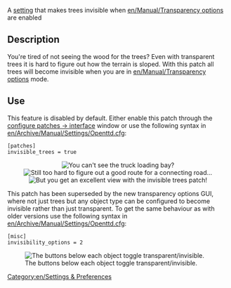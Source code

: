 [[Category:en/Settings & Preferences]]

A [[en/Archive/Manual/Settings/Advanced Settings|setting]] that makes trees invisible when [[en/Manual/Transparency options]] are enabled

== Description ==
You're tired of not seeing the wood for the trees? Even with transparent trees it is hard to figure out how the terrain is sloped. With this patch all trees will become invisible when you are in [[en/Manual/Transparency options]] mode.

== Use ==
This feature is disabled by default. Either enable this patch through the [[en/Archive/Manual/Settings/Configuring patches/Interface|configure patches -> interface]] window or use the following syntax in [[en/Archive/Manual/Settings/Openttd.cfg]]:
<pre>[patches]
invisible_trees = true</pre>

<center>
[[File:en/Invisible trees1.png|center|none|frame|You can't see the truck loading bay?]]
[[File:en/Invisible trees2.png|center|none|frame|Still too hard to figure out a good route for a connecting road...]]
[[File:en/Invisible trees3.png|center|none|frame|But you get an excellent view with the invisible trees patch!]]
</center>

This patch has been superseded by the new transparency options GUI, where not just trees but any object type can be configured to become invisible rather than just transparent. To get the same behaviour as with older versions use the following syntax in [[en/Archive/Manual/Settings/Openttd.cfg]]:
<pre>[misc]
invisibility_options = 2</pre>
[[File:en/Transparency options.png|center|none|frame|The buttons below each object toggle transparent/invisible.]]